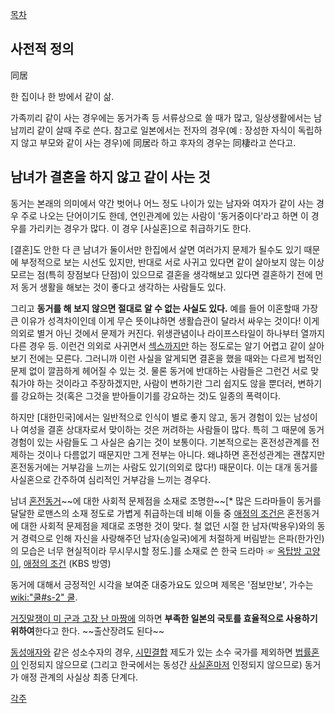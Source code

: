 [[목차]]

== 사전적 정의 ==
同居

한 집이나 한 방에서 같이 삶.

가족끼리 같이 사는 경우에는 동거가족 등 서류상으로 쓸 때가 많고, 일상생활에서는 남남끼리 같이 살때 주로 쓴다. 참고로 일본에서는 전자의 경우(예 : 장성한 자식이 독립하지 않고 부모와 같이 사는 경우)에 同居라 하고 후자의 경우는 同棲라고 쓴다고. 

== 남녀가 결혼을 하지 않고 같이 사는 것 == 
동거는 본래의 의미에서 약간 벗어나 어느 정도 나이가 있는 남자와 여자가 같이 사는 경우 주로 나오는 단어이기도 한데, 연인관계에 있는 사람이 '동거중이다'라고 하면 이 경우를 가리키는 경우가 많다. 이 경우 [사실혼]으로 취급하기도 한다.  

[결혼]도 안한 다 큰 남녀가 둘이서만 한집에서 살면 여러가지 문제가 될수도 있기 때문에 부정적으로 보는 시선도 있지만, 반대로 서로 사귀고 있다면 같이 살아보지 않는 이상 모르는 점(특히 장점보다 단점)이 있으므로 결혼을 생각해보고 있다면 결혼하기 전에 먼저 동거 생활을 해보는 것이 좋다고 생각하는 사람들도 있다.

그리고 '''동거를 해 보지 않으면 절대로 알 수 없는 사실도 있다.''' 예를 들어 이혼할때 가장 큰 이유가 성격차이인데 이게 무슨 뜻이냐하면 생활습관이 달라서 싸우는 것이다! 이게 의외로 별거 아닌 것에서 문제가 커진다. 위생관념이나 라이프스타일이 하나부터 열까지 다른 경우 등. 이런건 의외로 사귀면서 [[섹스]]까지만 하는 정도로는 알기 어렵고 같이 살아보기 전에는 모른다. 그러니까 이런 사실을 알게되면 결혼을 했을 때와는 다르게 법적인 문제 없이 깔끔하게 헤어질 수 있는 것. 물론 동거에 반대하는 사람들은 그런건 서로 맞춰가야 하는 것이라고 주장하겠지만, 사람이 변하기란 그리 쉽지도 않을 뿐더러, 변하기를 강요하는 것(혹은 그것을 받아들이기를 강요하는 것)도 일종의 폭력이다.

하지만 [대한민국]에서는 일반적으로 인식이 별로 좋지 않고, 동거 경험이 있는 남성이나 여성을 결혼 상대자로서 맞이하는 것은 꺼려하는 사람들이 많다. 특히 그 때문에 동거 경험이 있는 사람들도 그 사실은 숨기는 것이 보통이다. 기본적으로는 혼전성관계를 전제하는 것이나 다름없기 때문지만 그게 전부는 아니다. 왜냐하면 혼전성관계는 괜찮지만 혼전동거에는 거부감을 느끼는 사람도 있기(의외로 많다!) 때문이다. 이는 대개 동거를 사실혼으로 간주하여 심리적인 거부감을 느끼는 경우다.

남녀 [[혼전동거]]~~에 대한 사회적 문제점을 소재로 조명한~~[* 많은 드라마들이 동거를 달달한 로맨스의 소재 정도로 가볍게 취급하는데 비해 이들 중 [[애정의 조건]]은 혼전동거에 대한 사회적 문제점을 제대로 조명한 것이 맞다. 철 없던 시절 한 남자(박용우)와의 동거 경력으로 인해 자신을 사랑해주던 남자(송일국)에게 처절하게 버림받는 은파(한가인)의 모습은 너무 현실적이라 무시무시할 정도.]를 소재로 쓴 한국 드라마 ☞ [[옥탑방 고양이]], [[애정의 조건]] (KBS 방영)

동거에 대해서 긍정적인 시각을 보여준 대중가요도 있으며 제목은 '점보만보', 가수는 [[wiki:"쿨#s-2" 쿨]].

[[거짓말쟁이 미 군과 고장 난 마짱]]에 의하면 '''부족한 일본의 국토를 효율적으로 사용하기 위하여'''한다고 한다. ~~출산장려도 된다~~

[[동성애자]]와 같은 성소수자의 경우, [[시민결합]] 제도가 있는 소수 국가를 제외하면 [[법률혼]]이 인정되지 않으므로 (그리고 한국에서는 동성간 [[사실혼]]마저 인정되지 않으므로) 동거가 애정 관계의 사실상 최종 단계다.


[[각주]]
